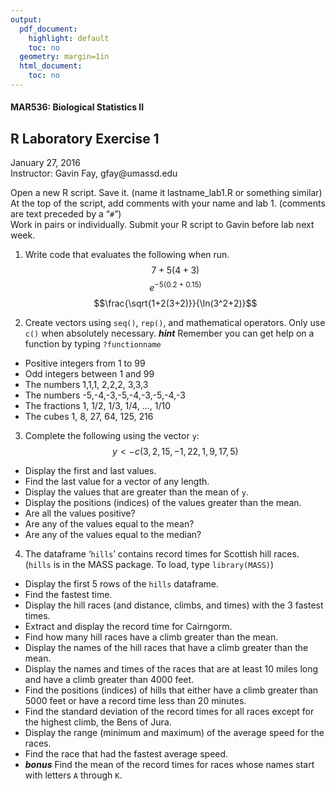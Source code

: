 ```yaml
---
output:
  pdf_document:
    highlight: default
    toc: no
  geometry: margin=1in
  html_document:
    toc: no
---
```


#### MAR536: Biological Statistics II
## R Laboratory Exercise 1
January 27, 2016  
Instructor: Gavin Fay, gfay@umassd.edu

Open a new R script. Save it. (name it lastname_lab1.R or something similar)  
At the top of the script, add comments with your name and lab 1. (comments are text preceded by a "`#`")  
Work in pairs or individually.  Submit your R script to Gavin before lab next week.  

1. Write code that evaluates the following when run.
$$7 + 5(4+3)$$
$$e^{-5(0.2+0.15)}$$
$$\frac{\sqrt{1+2(3+2)}}{\ln(3^2+2)}$$  

2. Create vectors using `seq()`, `rep()`, and mathematical operators.
Only use `c()` when absolutely necessary.
___hint___ Remember you can get help on a function by typing `?functionname`
- Positive integers from 1 to 99
- Odd integers between 1 and 99
- The numbers 1,1,1, 2,2,2, 3,3,3
- The numbers -5,-4,-3,-5,-4,-3,-5,-4,-3
- The fractions 1, 1/2, 1/3, 1/4, …, 1/10
- The cubes 1, 8, 27, 64, 125, 216

3. Complete the following using the vector `y`:  
$$ y <- c(3,2,15,-1,22,1,9,17,5) $$
- Display the first and last values.
- Find the last value for a vector of any length.
- Display the values that are greater than the mean of `y`.
- Display the positions (indices) of the values greater than the mean.
- Are all the values positive?
- Are any of the values equal to the mean?
- Are any of the values equal to the median?

4. The dataframe '`hills`' contains record times for Scottish hill races.  
(`hills` is in the MASS package. To load, type `library(MASS)`)  

- Display the first 5 rows of the `hills` dataframe.
- Find the fastest time.
- Display the hill races (and distance, climbs, and times) with the 3 fastest times.
- Extract and display the record time for Cairngorm.
- Find how many hill races have a climb greater than the mean.
- Display the names of the hill races that have a climb greater than the mean.
- Display the names and times of the races that are at least 10 miles long and have a climb greater than 4000 feet.  
- Find the positions (indices) of hills that either have a climb greater than 5000 feet or have a record time less than 20 minutes.  
- Find the standard deviation of the record times for all races except for the highest climb, the Bens of Jura.
- Display the range (minimum and maximum) of the average speed for the races.
- Find the race that had the fastest average speed.
- ___bonus___ Find the mean of the record times for races whose names start with letters `A` through `K`.
